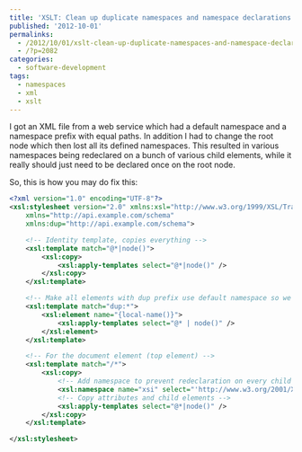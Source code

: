 ---
title: 'XSLT: Clean up duplicate namespaces and namespace declarations'
published: '2012-10-01'
permalinks:
  - /2012/10/01/xslt-clean-up-duplicate-namespaces-and-namespace-declarations/
  - /?p=2082
categories:
  - software-development
tags:
  - namespaces
  - xml
  - xslt
---

I got an XML file from a web service which had a default namespace and a namespace prefix with equal paths. In addition I had to change the root node which then lost all its defined namespaces. This resulted in various namespaces being redeclared on a bunch of various child elements, while it really should just need to be declared once on the root node.

So, this is how you may do fix this:

```xml
<?xml version="1.0" encoding="UTF-8"?>
<xsl:stylesheet version="2.0" xmlns:xsl="http://www.w3.org/1999/XSL/Transform"
    xmlns="http://api.example.com/schema"
    xmlns:dup="http://api.example.com/schema">

    <!-- Identity template, copies everything -->
    <xsl:template match="@*|node()">
        <xsl:copy>
            <xsl:apply-templates select="@*|node()" />
        </xsl:copy>
    </xsl:template>

    <!-- Make all elements with dup prefix use default namespace so we avoid ugly mix of both -->
    <xsl:template match="dup:*">
        <xsl:element name="{local-name()}">
            <xsl:apply-templates select="@* | node()" />
        </xsl:element>
    </xsl:template>

    <!-- For the document element (top element) -->
    <xsl:template match="/*">
        <xsl:copy>
            <!-- Add namespace to prevent redeclaration on every child element using it -->
            <xsl:namespace name="xsi" select="'http://www.w3.org/2001/XMLSchema-instance'" />
            <!-- Copy attributes and child elements -->
            <xsl:apply-templates select="@*|node()" />
        </xsl:copy>
    </xsl:template>

</xsl:stylesheet>
```
